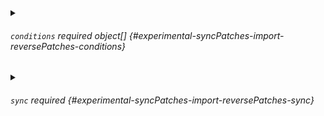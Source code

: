 

<PartialOp />


<PartialFrompath />


<PartialPath />


<PartialNamepath />


<PartialNamespacepath />


<PartialValue />


<PartialRegex />



<details className="config-field" data-expandable="true">
<summary>

###### `conditions` <span className="config-field-required" data-required="false">required</span> <span className="config-field-type">object[]</span> <span className="config-field-default"></span> <span className="config-field-enum"></span> {#experimental-syncPatches-import-reversePatches-conditions}



</summary>

<PartialConditionsreference />


</details>


<PartialIgnore />



<details className="config-field" data-expandable="true">
<summary>

###### `sync` <span className="config-field-required" data-required="false">required</span> <span className="config-field-type"></span> <span className="config-field-default"></span> <span className="config-field-enum"></span> {#experimental-syncPatches-import-reversePatches-sync}



</summary>

<PartialSyncreference />


</details>
